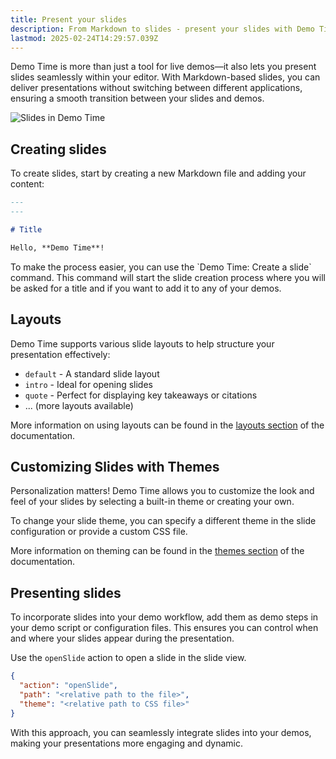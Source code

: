```yaml
---
title: Present your slides
description: From Markdown to slides - present your slides with Demo Time
lastmod: 2025-02-24T14:29:57.039Z
---
```




Demo Time is more than just a tool for live demos—it also lets you present slides seamlessly within your editor. With Markdown-based slides, you can deliver presentations without switching between different applications, ensuring a smooth transition between your slides and demos.

<Image class="mx-auto" src={slidesImg} alt="Slides in Demo Time" />

## Creating slides

To create slides, start by creating a new Markdown file and adding your content:

```md
---
---

# Title

Hello, **Demo Time**!
```

<Aside type="tip">
To make the process easier, you can use the `Demo Time: Create a slide` command. This command will start the slide creation process where you will be asked for a title and if you want to add it to any of your demos.
</Aside>

## Layouts

Demo Time supports various slide layouts to help structure your presentation effectively:

- `default` - A standard slide layout
- `intro` - Ideal for opening slides
- `quote` - Perfect for displaying key takeaways or citations
- ... (more layouts available)

More information on using layouts can be found in the [layouts section](/slides/layouts/) of the documentation.

## Customizing Slides with Themes

Personalization matters! Demo Time allows you to customize the look and feel of your slides by selecting a built-in theme or creating your own.

To change your slide theme, you can specify a different theme in the slide configuration or provide a custom CSS file.

More information on theming can be found in the [themes section](/slides/themes/) of the documentation.

## Presenting slides

To incorporate slides into your demo workflow, add them as demo steps in your demo script or configuration files. This ensures you can control when and where your slides appear during the presentation.

Use the `openSlide` action to open a slide in the slide view.

```json
{
  "action": "openSlide",
  "path": "<relative path to the file>",
  "theme": "<relative path to CSS file>"
}
```

With this approach, you can seamlessly integrate slides into your demos, making your presentations more engaging and dynamic.